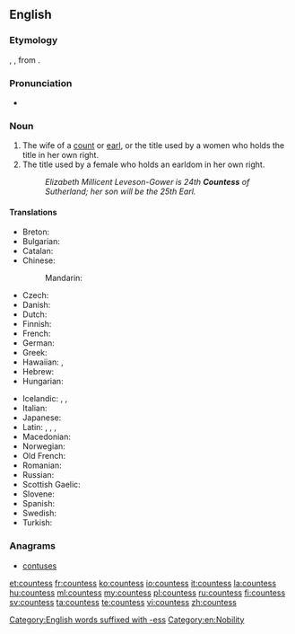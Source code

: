 ==English==

===Etymology===
{{etyl|xno}} {{term|cuntesse|lang=xno}}, {{etyl|fro}} {{term|contesse|lang=fro}}, from {{etyl|la}} {{term|comitessa|lang=la}}.

===Pronunciation===
* {{audio|en-us-countess.ogg|Audio (US)}}

===Noun===
{{en-noun|es}}

# The wife of a [[count]] or [[earl]], or the title used by a women who holds the title in her own right.
# The title used by a female who holds an earldom in her own right.
#: ''Elizabeth Millicent Leveson-Gower is 24th '''Countess''' of Sutherland; her son will be the 25th Earl.''

====Translations====
{{trans-top|wife of a count or earl}}
* Breton: {{t|br|kontez|f|xs=Breton}}
* Bulgarian: {{t-|bg|графиня|f|tr=grafínja}}
* Catalan: {{t|ca|comtessa|f}}
* Chinese:
*: Mandarin: {{t|zh|伯爵夫人|tr=bójué fūrén|sc=Hani}}
* Czech: {{t-|cs|hraběnka|f}}
* Danish: {{t|da|grevinde|c}}
* Dutch: {{t+|nl|gravin|f}}
* Finnish: {{t-|fi|kreivitär}}
* French: {{t+|fr|comtesse|f}}
* German: {{t|de|Gräfin|f}}
* Greek: {{t|el|κόμισσα|f|tr=kómissa|sc=Grek}}
* Hawaiian: {{tø|haw|kauna wahine}}, {{tø|haw|kaunakeke}}
* Hebrew: {{t|he|רוזנת|f}}
* Hungarian: {{t+|hu|grófnő}}
{{trans-mid}}
* Icelandic: {{t|is|greifafrú|f}}, {{t|is|greifynja|f}}, {{t|is|jarlsfrú|f}}
* Italian: {{t+|it|contessa|f}}
* Japanese: {{t|ja|伯爵婦人|tr=はくしゃくふじん, hakushaku fujin|sc=Jpan}}
* Latin: {{t|la|comitessa|f}}, {{t|la|cometissa|f}}, {{t|la|cometessa|f}}, {{t|la|comitissa|f}}
* Macedonian: {{t-|mk|грофица|f|tr=grófica}}
* Norwegian: {{t|no|grevinne|m}}
* Old French: {{tø|fro|contesse|f}}
* Romanian: {{t|ro|contesă|f}}
* Russian: {{t+|ru|графиня|f|tr=grafínja}}
* Scottish Gaelic: {{t-|gd|ban-iarla|f|xs=Scottish Gaelic}}
* Slovene: {{t+|sl|grofica|f}}
* Spanish: {{t-|es|condesa|f}}
* Swedish: {{t|sv|grevinna|c}}
* Turkish: {{t+|tr|kontes}}
{{trans-bottom}}

===Anagrams===
* [[contuses#English|contuses]]

[[Category:English words suffixed with -ess]]
[[Category:en:Nobility]]

[[et:countess]]
[[fr:countess]]
[[ko:countess]]
[[io:countess]]
[[it:countess]]
[[la:countess]]
[[hu:countess]]
[[ml:countess]]
[[my:countess]]
[[pl:countess]]
[[ru:countess]]
[[fi:countess]]
[[sv:countess]]
[[ta:countess]]
[[te:countess]]
[[vi:countess]]
[[zh:countess]]